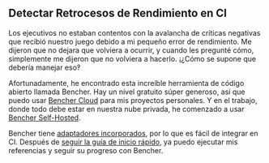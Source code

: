 ## Detectar Retrocesos de Rendimiento en CI

Los ejecutivos no estaban contentos con la avalancha de críticas negativas que recibió nuestro juego debido a mi pequeño error de rendimiento.
Me dijeron que no dejara que volviera a ocurrir, y cuando les pregunté cómo, simplemente me dijeron que no volviera a hacerlo.
¡¿Cómo se supone que debería manejar eso‽

Afortunadamente, he encontrado esta increíble herramienta de código abierto llamada Bencher.
Hay un nivel gratuito súper generoso, así que puedo usar [Bencher Cloud](/) para mis proyectos personales.
Y en el trabajo, donde todo debe estar en nuestra nube privada, he comenzado a usar [Bencher Self-Hosted](/docs/es/tutorial/docker/).

Bencher tiene [adaptadores incorporados](/docs/es/explanation/adapters/),
por lo que es fácil de integrar en CI. Después de [seguir la guía de inicio rápido](/docs/es/tutorial/quick-start/),
ya puedo ejecutar mis referencias y seguir su progreso con Bencher.